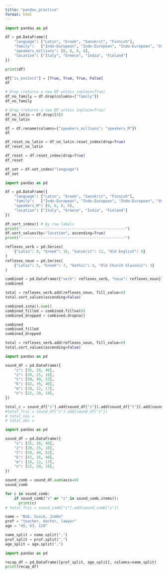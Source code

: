```yaml
---
title: "pandas_practice"
format: html
---
```


```python
import pandas as pd

df = pd.DataFrame({
    "language": ["Latin", "Greek", "Sanskrit", "Finnish"],
    "family":   ["Indo-European", "Indo-European", "Indo-European", "Uralic"],
    "speakers_millions": [0, 0, 0, 6],
    "location": ["Italy", "Greece", "India", "Finland"]
})

print(df)
```

```python
df["is_extinct"] = [True, True, True, False]
df
```

```python
# Drop (returns a new DF unless inplace=True)
df_no_family = df.drop(columns=["family"])
df_no_family
```

```python
# Drop (returns a new DF unless inplace=True) 
df_no_latin = df.drop([0])
df_no_latin
```

```python
df = df.rename(columns={"speakers_millions": "speakers_M"})
df
```

```python
df_reset_no_latin = df_no_latin.reset_index(drop=True)
df_reset_no_latin

df_reset = df.reset_index(drop=True)
df_reset

df_set = df.set_index("language")
df_set
```

```python
import pandas as pd

df = pd.DataFrame({
    "language": ["Latin", "Greek", "Sanskrit", "Finnish"],
    "family":   ["Indo-European", "Indo-European", "Indo-European", "Uralic"],
    "speakers_M": [0, 0, 0, 6],
    "location": ["Italy", "Greece", "India", "Finland"]
})

df.sort_index() # by row labels
print("-----------------------------------------------")
df.sort_values(by="location", ascending=True)
print("-----------------------------------------------")

```

```python
reflexes_verb = pd.Series(
    {"Latin": 8, "Greek": 10, "Sanskrit": 12, "Old English": 6}
)
reflexes_noun = pd.Series(
    {"Latin": 5, "Greek": 7, "Gothic": 4, "Old Church Slavonic": 3}
)

combined = pd.DataFrame({"verb": reflexes_verb, "noun": reflexes_noun})
combined
```

```python
total = reflexes_verb.add(reflexes_noun, fill_value=0)
total.sort_values(ascending=False)
```

```python
combined.isna().sum()
combined_filled = combined.fillna(0)
combined_dropped = combined.dropna()

combined
combined_filled
combined_dropped
```

```python
total = reflexes_verb.add(reflexes_noun, fill_value=0)
total.sort_values(ascending=False)
```

```python
import pandas as pd

sound_df = pd.DataFrame({
    "s": [35, 28, 40],
    "z": [20, 25, 18],
    "t": [50, 40, 53],
    "k": [42, 35, 48],
    "m": [18, 12, 17],
    "n": [22, 20, 19],
})

total_c = sound_df["s"].add(sound_df["z"]).add(sound_df["t"]).add(sound_df["k"]).add(sound_df["m"]).add(sound_df["n"])
#total_fric = sound_df["s"].add(sound_df["z"])
# total_nas = 
# total_obs = 
```

```python
import pandas as pd

sound_df = pd.DataFrame({
    "s": [35, 28, 40],
    "z": [20, 25, 18],
    "t": [50, 40, 53],
    "k": [42, 35, 48],
    "m": [18, 12, 17],
    "n": [22, 20, 19],
})

sound_comb = sound_df.sum(axis=0)
sound_comb

for c in sound_comb:
    if sound_comb["s" or "z" in sound_comb.items():
      print(c)
# total_fric = sound_comb["s"].add(sound_comb["z"])
```

```python
name = "Bob, Susie, Jimbo"
prof = "teacher, doctor, lawyer"
age = "45, 63, 119"
```

```python
name_split = name.split(",")
prof_split = prof.split(",")
age_split = age.split(",")
```

```python
import pandas as pd

recap_df = pd.DataFrame([prof_split, age_split], columns=name_split)
print(recap_df)
```
